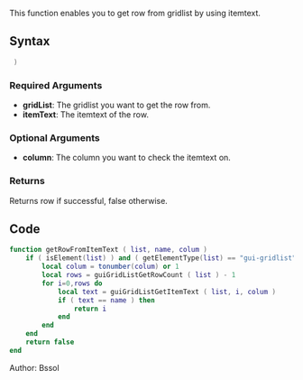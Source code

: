 {{Useful Function}}

This function enables you to get row from gridlist by using itemtext.

==Syntax==
<syntaxhighlight lang="lua"> )</syntaxhighlight>

===Required Arguments=== 
* '''gridList''': The gridlist you want to get the row from.
* '''itemText''': The itemtext of the row.

===Optional Arguments===
* '''column''': The column you want to check the itemtext on.

===Returns===
Returns row if successful, false otherwise.

==Code==
<section name="Function source" class="client" show="true">
<syntaxhighlight lang="lua">
function getRowFromItemText ( list, name, colum )
	if ( isElement(list) ) and ( getElementType(list) == "gui-gridlist" ) and ( type(name) == "string" ) then
		local colum = tonumber(colum) or 1
		local rows = guiGridListGetRowCount ( list ) - 1
		for i=0,rows do
			local text = guiGridListGetItemText ( list, i, colum )
			if ( text == name ) then
				return i
			end
		end
	end
	return false
end
</syntaxhighlight>
</section>

Author: Bssol